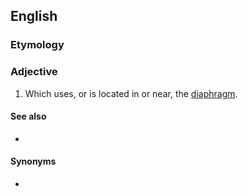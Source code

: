 ==English==

===Etymology===
{{suffix|en|diaphragm|ic}}

===Adjective===
{{en-adj|-}}

# Which uses, or is located in or near, the [[diaphragm]].

====See also====
* {{l|en|diaphragmic breathing}}

====Synonyms====
* {{l|en|diaphragmatic}}